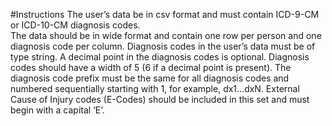 #Instructions
The user's data be in csv format and must contain ICD-9-CM or ICD-10-CM diagnosis codes.  
The data should be in wide format and contain one row per person and one diagnosis code per
column. Diagnosis codes in
the user's data must be of type string.  A decimal point in the diagnosis
codes is optional.  Diagnosis codes should have a width of 5 (6 if a
decimal point is present).  The diagnosis code prefix must be the same for
all diagnosis codes and numbered sequentially starting with 1, for example,
dx1...dxN.  External Cause of Injury codes (E-Codes) should be included in
this set and must begin with a capital 'E'.
